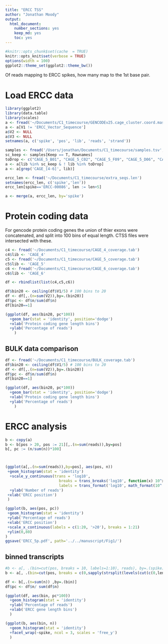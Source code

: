 ```yaml
---
title: "ERCC TSS"
author: "Jonathan Moody"
output: 
  html_document: 
    number_sections: yes
    keep_md: yes
    toc: yes
---
```


```r
#knitr::opts_chunk$set(cache  = TRUE)
knitr::opts_knit$set(verbose = TRUE)
options(width = 100)
ggplot2::theme_set(ggplot2::theme_bw())
```

Of reads mapping to ERCC spikes, how many map to the 1st base pair.

# Load ERCC data
```r
library(ggplot2)
library(data.table)
library(scales)
a <- fread('~/Documents/C1_timecourse/GENCODEv25.cage_cluster.coord.mask.ctss.intersect.anystrand.ercc.tab')
a <- a[V1 != 'ERCC_Vector_Sequence']
a$V2 <- NULL
a$V3 <- NULL
setnames(a, c('spike', 'pos', 'lib', 'reads', 'strand'))

samples <- fread('/Users/jonathan/Documents/C1_timecourse/samples.tsv', header = T)
sc_keep <- samples[Keep == T, Rownames]
toDrop <- c("CAGE_5_B01", "CAGE_5_C02", "CAGE_5_F09", "CAGE_5_D06", "CAGE_5_D10", "CAGE_5_D11", "CAGE_5_D12", "CAGE_5_E06", "CAGE_5_E05", "CAGE_5_E12", "CAGE_5_E11", "CAGE_5_F11", "CAGE_5_G12", "CAGE_6_B09")
a <- a[lib %in% sc_keep & ! lib %in% toDrop]
a <- a[grep('CAGE_[4-6]', lib)]

ercc_len <- fread('~/Documents/C1_timecourse/extra_seqs.len')
setnames(ercc_len, c('spike','len'))
ercc_len[spike=='ERCC-00086', len := len+5]

a <- merge(a, ercc_len, by='spike')
```

# Protein coding data
For gencode protein coding genes the union of thier exons were concatenated, and split into 100 bins of equal length.
CTSS files were intersected with these.
```r
c4 <- fread('~/Documents/C1_timecourse/CAGE_4_coverage.tab')
c4$lib <- 'CAGE_4'
c5 <- fread('~/Documents/C1_timecourse/CAGE_5_coverage.tab')
c5$lib <- 'CAGE_5'
c6 <- fread('~/Documents/C1_timecourse/CAGE_6_coverage.tab')
c6$lib <- 'CAGE_6'

df <- rbindlist(list(c4,c5,c6))

df$bin20 <- ceiling(df$V1/5) # 100 bins to 20
df <- df[,.(n=sum(V2)),by=.(bin20)]
df$pc <- df$n/sum(df$n)
df[bin20==1]

(ggplot(df, aes(bin20, pc*100))
  +geom_bar(stat = 'identity', position='dodge')
  +xlab('Protein coding gene length bins')
  +ylab('Percentage of reads')
    )
```

## BULK data comparison
```r
df <- fread('~/Documents/C1_timecourse/BULK_coverage.tab')
df$bin20 <- ceiling(df$V1/5) # 100 bins to 20
df <- df[,.(n=sum(V2)),by=.(bin20)]
df$pc <- df$n/sum(df$n)
df[bin20==1]

(ggplot(df, aes(bin20, pc*100))
  +geom_bar(stat = 'identity', position='dodge')
  +xlab('Protein coding gene length bins')
  +ylab('Percentage of reads')
    )
```

# ERCC analysis
```r
b <- copy(a)
b <- b[pos > 20, pos := 21][,.(n=sum(reads)),by=pos]
b[, pc := (n/sum(n))*100]



(ggplot(a[,.(n=sum(reads)),by=pos], aes(pos, n))
 +geom_histogram(stat = 'identity')
  +scale_y_continuous(trans = 'log10',
                        breaks = trans_breaks('log10', function(x) 10^x),
                        labels = trans_format('log10', math_format(10^.x)))
  +ylab('Number of reads')
 +xlab('ERCC position')
 )

(ggplot(b, aes(pos, pc))
 +geom_histogram(stat = 'identity')
 +ylab('Percentage of reads')
 +xlab('ERCC position')
 +scale_x_continuous(labels = c(1:20, '>20'), breaks = 1:21)
 +ylim(0,80)
)
ggsave('ERCC_5p.pdf', path='../../manuscript/Fig1/')

```

## binned transcripts
```r
#b <- a[, .(bin=cut(pos, breaks = 10, labels=1:10), reads), by=.(spike)][,.(n=sum(reads)),by=.(bin, spike)]
b <- a[, .(bin=cut(pos, breaks = c(0,sapply(strsplit(levels(cut(c(0,len[1]), 20)), "\\(|,|]"), function(x) as.numeric(x[-1]))[2,]), labels=1:20), reads), by=.(spike)][,.(n=sum(reads)),by=.(bin, spike)]

df <- b[,.(n=sum(n)) ,by=.(bin)]
df$pc <- df$n/ sum(df$n)

(ggplot(df, aes(bin, pc*100))
  +geom_histogram(stat = 'identity')
  +ylab('Percentage of reads')
  +xlab('ERCC gene length bins')
  )

```

```r
(ggplot(b, aes(bin, n))
  +geom_histogram(stat = 'identity')
  +facet_wrap(~spike, ncol = 3, scales = 'free_y')
  )
```
